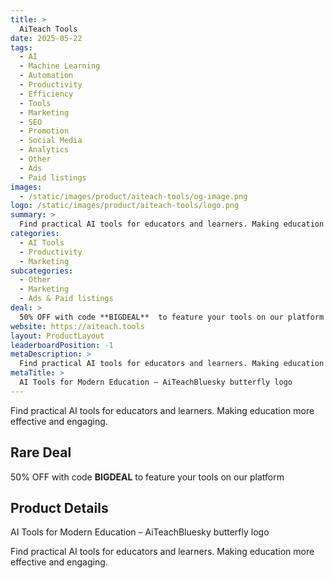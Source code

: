 ```yaml
---
title: >
  AiTeach Tools
date: 2025-05-22
tags:
  - AI
  - Machine Learning
  - Automation
  - Productivity
  - Efficiency
  - Tools
  - Marketing
  - SEO
  - Promotion
  - Social Media
  - Analytics
  - Other
  - Ads
  - Paid listings
images:
  - /static/images/product/aiteach-tools/og-image.png
logo: /static/images/product/aiteach-tools/logo.png
summary: >
  Find practical AI tools for educators and learners. Making education more effective and engaging.
categories:
  - AI Tools
  - Productivity
  - Marketing
subcategories:
  - Other
  - Marketing
  - Ads & Paid listings
deal: >
  50% OFF with code **BIGDEAL**  to feature your tools on our platform
website: https://aiteach.tools
layout: ProductLayout
leaderboardPosition: -1
metaDescription: >
  Find practical AI tools for educators and learners. Making education more effective and engaging.
metaTitle: >
  AI Tools for Modern Education – AiTeachBluesky butterfly logo
---
```

Find practical AI tools for educators and learners. Making education more effective and engaging.

## Rare Deal

50% OFF with code **BIGDEAL**  to feature your tools on our platform

## Product Details

AI Tools for Modern Education – AiTeachBluesky butterfly logo

Find practical AI tools for educators and learners. Making education more effective and engaging.
